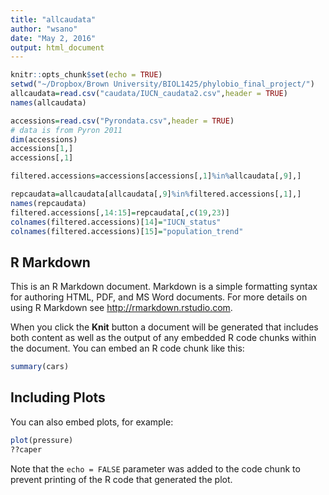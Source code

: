 ```yaml
---
title: "allcaudata"
author: "wsano"
date: "May 2, 2016"
output: html_document
---
```


```r
knitr::opts_chunk$set(echo = TRUE)
setwd("~/Dropbox/Brown University/BIOL1425/phylobio_final_project/")
allcaudata=read.csv("caudata/IUCN_caudata2.csv",header = TRUE)
names(allcaudata)

accessions=read.csv("Pyrondata.csv",header = TRUE)
# data is from Pyron 2011
dim(accessions)
accessions[1,]
accessions[,1]

filtered.accessions=accessions[accessions[,1]%in%allcaudata[,9],]

repcaudata=allcaudata[allcaudata[,9]%in%filtered.accessions[,1],]
names(repcaudata)
filtered.accessions[,14:15]=repcaudata[,c(19,23)]
colnames(filtered.accessions)[14]="IUCN_status"
colnames(filtered.accessions)[15]="population_trend"

```

## R Markdown

This is an R Markdown document. Markdown is a simple formatting syntax for authoring HTML, PDF, and MS Word documents. For more details on using R Markdown see <http://rmarkdown.rstudio.com>.

When you click the **Knit** button a document will be generated that includes both content as well as the output of any embedded R code chunks within the document. You can embed an R code chunk like this:

```r
summary(cars)
```

## Including Plots

You can also embed plots, for example:

```r
plot(pressure)
??caper
```

Note that the `echo = FALSE` parameter was added to the code chunk to prevent printing of the R code that generated the plot.
